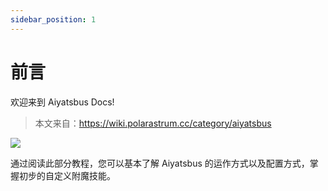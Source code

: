 ```yaml
---
sidebar_position: 1
---
```


# 前言

欢迎来到 Aiyatsbus Docs!

> 本文来自：https://wiki.polarastrum.cc/category/aiyatsbus

![](/img/Aiyatsbus23.PNG)

通过阅读此部分教程，您可以基本了解 Aiyatsbus 的运作方式以及配置方式，掌握初步的自定义附魔技能。
